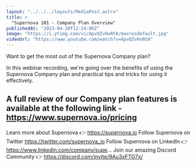 ```yaml
---
layout: "../../../layouts/MediaPost.astro"
title: >
  "Supernova 101 - Company Plan Overview"
publishedAt: "2023-04-20T12:24:06Z"
image: "https://i.ytimg.com/vi/ApvQZvHxNtA/maxresdefault.jpg"
videoUrl: "https://www.youtube.com/watch?v=ApvQZvHxNtA"
---
```


Want to get the most out of the Supernova Company plan?

In this webinar recording, we're going over the benefits of using the Supernova Company plan and practical tips and tricks for using it effectively.

## A full review of our Company plan features is available at the following link - https://www.supernova.io/pricing

Learn more about Supernova 👉 https://supernova.io
Follow Supernova on Twitter https://twitter.com/supernova_io
Follow Supernova on LinkedIn 👉https://www.linkedin.com/company/supe...
Join our amazing Discord Community 👉 https://discord.com/invite/9Au3xFTG7x/
